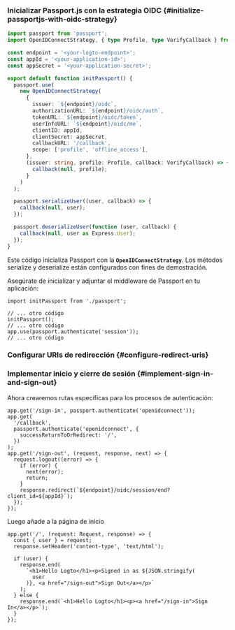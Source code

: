 
### Inicializar Passport.js con la estrategia OIDC \{#initialize-passportjs-with-oidc-strategy}

```ts title="passport.ts"
import passport from 'passport';
import OpenIDConnectStrategy, { type Profile, type VerifyCallback } from 'passport-openidconnect';

const endpoint = '<your-logto-endpoint>';
const appId = '<your-application-id>';
const appSecret = '<your-application-secret>';

export default function initPassport() {
  passport.use(
    new OpenIDConnectStrategy(
      {
        issuer: `${endpoint}/oidc`,
        authorizationURL: `${endpoint}/oidc/auth`,
        tokenURL: `${endpoint}/oidc/token`,
        userInfoURL: `${endpoint}/oidc/me`,
        clientID: appId,
        clientSecret: appSecret,
        callbackURL: '/callback',
        scope: ['profile', 'offline_access'],
      },
      (issuer: string, profile: Profile, callback: VerifyCallback) => {
        callback(null, profile);
      }
    )
  );

  passport.serializeUser((user, callback) => {
    callback(null, user);
  });

  passport.deserializeUser(function (user, callback) {
    callback(null, user as Express.User);
  });
}
```

Este código inicializa Passport con la **`OpenIDConnectStrategy`**. Los métodos serialize y deserialize están configurados con fines de demostración.

Asegúrate de inicializar y adjuntar el middleware de Passport en tu aplicación:

```tsx title="your-app-entry.ts"
import initPassport from './passport';

// ... otro código
initPassport();
// ... otro código
app.use(passport.authenticate('session'));
// ... otro código
```

### Configurar URIs de redirección \{#configure-redirect-uris}

<SignInFlowSummary />

<AssumingUrl />

<WebConfigureRedirectUris />

### Implementar inicio y cierre de sesión \{#implement-sign-in-and-sign-out}

Ahora crearemos rutas específicas para los procesos de autenticación:

```tsx title="your-app-entry.ts"
app.get('/sign-in', passport.authenticate('openidconnect'));
app.get(
  '/callback',
  passport.authenticate('openidconnect', {
    successReturnToOrRedirect: '/',
  })
);
app.get('/sign-out', (request, response, next) => {
  request.logout((error) => {
    if (error) {
      next(error);
      return;
    }
    response.redirect(`${endpoint}/oidc/session/end?client_id=${appId}`);
  });
});
```

Luego añade a la página de inicio

```tsx title="your-app-entry.ts"
app.get('/', (request: Request, response) => {
  const { user } = request;
  response.setHeader('content-type', 'text/html');

  if (user) {
    response.end(
      `<h1>Hello Logto</h1><p>Signed in as ${JSON.stringify(
        user
      )}, <a href="/sign-out">Sign Out</a></p>`
    );
  } else {
    response.end(`<h1>Hello Logto</h1><p><a href="/sign-in">Sign In</a></p>`);
  }
});
```

<Checkpoint />
